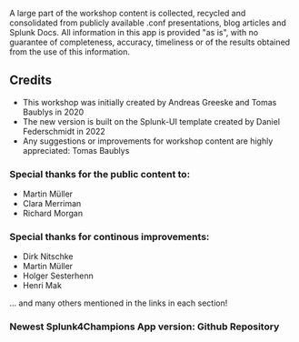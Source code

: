 
A large part of the workshop content is collected, recycled and consolidated from publicly available .conf 
presentations, blog articles and Splunk Docs.  All information in this app is provided "as is", with no guarantee of completeness, accuracy, 
timeliness or of the results obtained from the use of this information.

## Credits

* This workshop was initially created by <Link to="https://www.linkedin.com/in/andreas-g-5536ba1a0/" openInNewContext>Andreas Greeske</Link> and <Link to="https://www.linkedin.com/in/baublys/" openInNewContext>Tomas Baublys</Link> in 2020
* The new version is built on the Splunk-UI template created by <Link to="https://www.linkedin.com/in/dfederschmidt/" openInNewContext>Daniel Federschmidt</Link> in 2022
* Any suggestions or improvements for workshop content are highly appreciated: <Link to="mailto:tbaublys@splunk.com" openInNewContext>Tomas Baublys</Link>


### Special thanks for the public content to:
*  <Link to="https://www.linkedin.com/in/martin-m%C3%BCller-749890143/" openInNewContext>Martin Müller </Link>
*  <Link to="https://www.linkedin.com/in/clara-merriman/" openInNewContext>Clara Merriman </Link>
*  <Link to="https://www.linkedin.com/in/richardmorgan1972/" openInNewContext>Richard Morgan</Link>

### Special thanks for continous improvements: 
*  <Link to="https://www.linkedin.com/in/dirknitschke/" openInNewContext>Dirk Nitschke</Link> 
*  <Link to="https://www.linkedin.com/in/martin-m%C3%BCller-749890143/" openInNewContext>Martin Müller</Link>
*  <Link to="https://www.linkedin.com/in/holgersesterhenn/" openInNewContext>Holger Sesterhenn</Link>
*  <Link to="https://de.linkedin.com/in/henri-mak-a315271" openInNewContext>Henri Mak</Link>


...
and many others mentioned in the links in each section! 
### Newest Splunk4Champions App version: <Link to="https://github.com/bautt/splunk4champions2" openInNewContext>Github Repository </Link>

